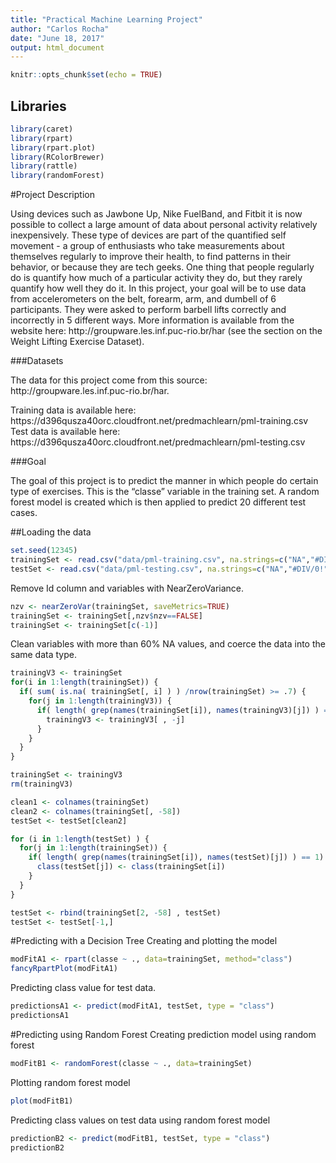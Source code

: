 ```yaml
---
title: "Practical Machine Learning Project"
author: "Carlos Rocha"
date: "June 18, 2017"
output: html_document
---
```


```r
knitr::opts_chunk$set(echo = TRUE)
```

## Libraries

```r
library(caret)
library(rpart)
library(rpart.plot)
library(RColorBrewer)
library(rattle)
library(randomForest)
```

#Project Description

Using devices such as Jawbone Up, Nike FuelBand, and Fitbit it is now possible to collect a large amount of data about personal activity relatively inexpensively. These type of devices are part of the quantified self movement - a group of enthusiasts who take measurements about themselves regularly to improve their health, to find patterns in their behavior, or because they are tech geeks. One thing that people regularly do is quantify how much of a particular activity they do, but they rarely quantify how well they do it. In this project, your goal will be to use data from accelerometers on the belt, forearm, arm, and dumbell of 6 participants. They were asked to perform barbell lifts correctly and incorrectly in 5 different ways. More information is available from the website here: http://groupware.les.inf.puc-rio.br/har (see the section on the Weight Lifting Exercise Dataset).

###Datasets

The data for this project come from this source: http://groupware.les.inf.puc-rio.br/har. 

Training data is available here: https://d396qusza40orc.cloudfront.net/predmachlearn/pml-training.csv
Test data is available here: https://d396qusza40orc.cloudfront.net/predmachlearn/pml-testing.csv


###Goal

The goal of this project is to predict the manner in which people do certain type of exercises. This is the “classe” variable in the training set. A random forest model is created which is then applied to predict 20 different test cases.


##Loading the data
```r
set.seed(12345)
trainingSet <- read.csv("data/pml-training.csv", na.strings=c("NA","#DIV/0!",""))
testSet <- read.csv("data/pml-testing.csv", na.strings=c("NA","#DIV/0!",""))
```

Remove Id column and variables with NearZeroVariance.
```r
nzv <- nearZeroVar(trainingSet, saveMetrics=TRUE)
trainingSet <- trainingSet[,nzv$nzv==FALSE]
trainingSet <- trainingSet[c(-1)]
```

Clean variables with more than 60% NA values, and coerce the data into the same data type.
```r
trainingV3 <- trainingSet
for(i in 1:length(trainingSet)) {
  if( sum( is.na( trainingSet[, i] ) ) /nrow(trainingSet) >= .7) {
    for(j in 1:length(trainingV3)) {
      if( length( grep(names(trainingSet[i]), names(trainingV3)[j]) ) == 1)  {
        trainingV3 <- trainingV3[ , -j]
      }   
    } 
  }
}

trainingSet <- trainingV3
rm(trainingV3)

clean1 <- colnames(trainingSet)
clean2 <- colnames(trainingSet[, -58])  
testSet <- testSet[clean2]             

for (i in 1:length(testSet) ) {
  for(j in 1:length(trainingSet)) {
    if( length( grep(names(trainingSet[i]), names(testSet)[j]) ) == 1)  {
      class(testSet[j]) <- class(trainingSet[i])
    }      
  }      
}

testSet <- rbind(trainingSet[2, -58] , testSet)
testSet <- testSet[-1,]

```
#Predicting with a Decision Tree
Creating and plotting the model
```r
modFitA1 <- rpart(classe ~ ., data=trainingSet, method="class")
fancyRpartPlot(modFitA1)

```

Predicting class value for test data.
```r
predictionsA1 <- predict(modFitA1, testSet, type = "class")
predictionsA1
```

#Predicting using Random Forest
Creating prediction model using random forest
```r
modFitB1 <- randomForest(classe ~ ., data=trainingSet)
```

Plotting random forest model
```r
plot(modFitB1)
```

Predicting class values on test data using random forest model
```r
predictionB2 <- predict(modFitB1, testSet, type = "class")
predictionB2
```
